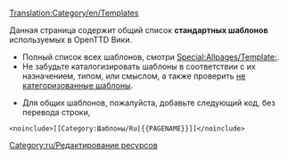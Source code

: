 [[Translation:Category/en/Templates]]

Данная страница содержит общий список '''стандартных шаблонов''' используемых в OpenTTD Вики.

* Полный список всех шаблонов, смотри [[Special:Allpages/Template:]]. 
* Не забудьте каталогизировать шаблоны в соответствии с их назначением, типом, или смыслом, а также проверить [[Special:Uncategorizedtemplates|не категоризованные шаблоны]].

* Для общих шаблонов, пожалуйста, добавьте следующий код, без перевода строки,
<pre>
<noinclude>[[Category:Шаблоны/Ru|{{PAGENAME}}]]</noinclude>
</pre>

[[Category:ru/Редактирование ресурсов]]